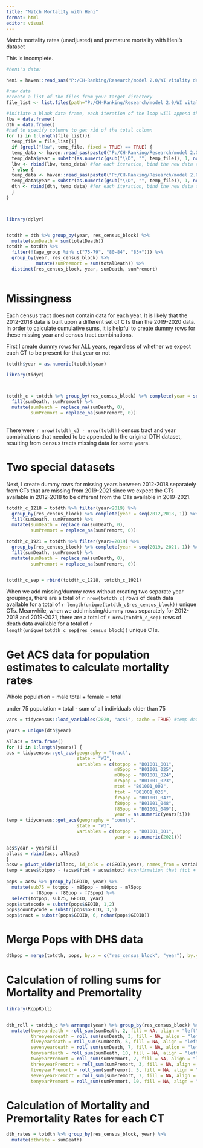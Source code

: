 ```yaml
---
title: "Match Mortality with Heni"
format: html
editor: visual
---
```


Match mortality rates (unadjusted) and premature mortality with Heni's dataset 

This is incomplete. 


```r
#heni's data: 

heni = haven::read_sas("P:/CH-Ranking/Research/model 2.0/WI vitality data/Heni/lbw_mort_wi_heni_updated_fips.sas7bdat")

#raw data 
#create a list of the files from your target directory
file_list <- list.files(path="P:/CH-Ranking/Research/model 2.0/WI vitality data/updated data")

#initiate a blank data frame, each iteration of the loop will append the data from the given file to this variable
lbw = data.frame()
dth = data.frame()
#had to specify columns to get rid of the total column
for (i in 1:length(file_list)){
  temp_file = file_list[i]
  if (grepl("lbw", temp_file, fixed = TRUE) == TRUE) {
  temp_data <- haven::read_sas(paste0("P:/CH-Ranking/Research/model 2.0/WI vitality data/updated data/", temp_file)) 
  temp_data$year = substr(as.numeric(gsub("\\D", "", temp_file)), 1, nchar(as.numeric(gsub("\\D", "", temp_file)))-1) 
  lbw <- rbind(lbw, temp_data) #for each iteration, bind the new data to the building dataset
  } else {
  temp_data <- haven::read_sas(paste0("P:/CH-Ranking/Research/model 2.0/WI vitality data/updated data/", temp_file)) 
  temp_data$year = substr(as.numeric(gsub("\\D", "", temp_file)), 1, nchar(as.numeric(gsub("\\D", "", temp_file)))-1) 
  dth <- rbind(dth, temp_data) #for each iteration, bind the new data to the building dataset
  }
}



library(dplyr)


totdth = dth %>% group_by(year, res_census_block) %>% 
  mutate(sumDeath = sum(totalDeath))
totdth = totdth %>% 
  filter(!(age_group %in% c("75-79", "80-84", "85+"))) %>% 
  group_by(year, res_census_block) %>% 
           mutate(sumPremort = sum(totalDeath)) %>% 
  distinct(res_census_block, year, sumDeath, sumPremort)



```



# Missingness 

Each census tract does not contain data for each year. It is likely that the 2012-2018 data is built upon a different set of CTs than the 2019-2020 data. In order to calculate cumulative sums, it is helpful to create dummy rows for these missing year and census tract combinations. 

First I create dummy rows for ALL years, regardless of whether we expect each CT to be present for that year or not 

```r

totdth$year = as.numeric(totdth$year)

library(tidyr)



totdth_c = totdth %>% group_by(res_census_block) %>% complete(year = seq(2012, 2021, 1)) %>% 
  fill(sumDeath, sumPremort) %>% 
  mutate(sumDeath = replace_na(sumDeath, 0), 
         sumPremort = replace_na(sumPremort, 0))
  
```

There were `r nrow(totdth_c) - nrow(totdth)` census tract and year combinations that needed to be appended to the original DTH dataset, resulting from census tracts missing data for some years.   

# Two special datasets 

Next, I create dummy rows for missing years between 2012-2018 separately from CTs that are missing from 2019-2021 since we expect the CTs available in 2012-2018 to be different from the CTs available in 2019-2021. 

```r

totdth_c_1218 = totdth %>% filter(year<2019) %>% 
  group_by(res_census_block) %>% complete(year = seq(2012,2018, 1)) %>% 
  fill(sumDeath, sumPremort) %>% 
  mutate(sumDeath = replace_na(sumDeath, 0), 
         sumPremort = replace_na(sumPremort, 0))

totdth_c_1921 = totdth %>% filter(year>=2019) %>% 
  group_by(res_census_block) %>% complete(year = seq(2019, 2021, 1)) %>% 
  fill(sumDeath, sumPremort) %>% 
  mutate(sumDeath = replace_na(sumDeath, 0), 
         sumPremort = replace_na(sumPremort, 0))


totdth_c_sep = rbind(totdth_c_1218, totdth_c_1921)
```
When we add missing/dummy rows without creating two separate year groupings, there are a total of `r nrow(totdth_c)` rows of death data available for a total of `r length(unique(totdth_c$res_census_block))` unique CTs. Meanwhile, when we add missing/dummy rows separately for 2012-2018 and 2019-2021, there are a total of `r nrow(totdth_c_sep)` rows of death data available for a total of `r length(unique(totdth_c_sep$res_census_block))` unique CTs. 


# Get ACS data for population estimates to calculate mortality rates 
Whole population = male total + female = total 

under 75 population = total - sum of all individuals older than 75 

```r
vars = tidycensus::load_variables(2020, "acs5", cache = TRUE) #temp dataset to examine which vars are available thru acs without having to go to acs webpage 

years = unique(dth$year)

allacs = data.frame() 
for (i in 1:length(years)) {
acs = tidycensus::get_acs(geography = "tract", 
                          state = "WI", 
                          variables = c(totpop = "B01001_001", 
                                        m85pop = "B01001_025",
                                        m80pop = "B01001_024", 
                                        m75pop = "B01001_023",
                                        mtot = "B01001_002",
                                        ftot = "B01001_026", 
                                        f75pop = "B01001_047",
                                        f80pop = "B01001_048",
                                        f85pop = "B01001_049"), 
                                        year = as.numeric(years[i]))
temp = tidycensus::get_acs(geography = "county", 
                          state = "WI", 
                          variables = c(totpop = "B01001_001", 
                                        year = as.numeric(2021)))

acs$year = years[i]
allacs = rbind(acs, allacs)
}
acsw = pivot_wider(allacs, id_cols = c(GEOID,year), names_from = variable, values_from = estimate)
temp = acsw$totpop - (acsw$ftot + acsw$mtot) #confirmation that ftot + mtot = totpop 
 
pops = acsw %>% group_by(GEOID, year) %>% 
  mutate(sub75 = totpop - m85pop - m80pop - m75pop
         - f85pop - f80pop - f75pop) %>% 
  select(totpop, sub75, GEOID, year) 
pops$statecode = substr(pops$GEOID, 1,2) 
pops$countycode = substr(pops$GEOID, 3,5)
pops$tract = substr(pops$GEOID, 6, nchar(pops$GEOID))

```

# Merge Pops with DHS data 


```r
dthpop = merge(totdth, pops, by.x = c("res_census_block", "year"), by.y = c("GEOID", "year"))
```




# Calculation of rolling sums for Mortality and Premortality 

```r


library(RcppRoll)


dth_roll = totdth_c %>% arrange(year) %>% group_by(res_census_block) %>% 
  mutate(twoyeardeath = roll_sum(sumDeath, 2, fill = NA, align = "left"),
         threeyeardeath = roll_sum(sumDeath, 3, fill = NA, align = "left"),
         fiveyeardeath = roll_sum(sumDeath, 5, fill = NA, align = "left"),
         sevenyeardeath = roll_sum(sumDeath, 7, fill = NA, align = "left"),
         tenyeardeath = roll_sum(sumDeath, 10, fill = NA, align = "left"),
         twoyearPremort = roll_sum(sumPremort, 2, fill = NA, align = "left"),
         threeyearPremort = roll_sum(sumPremort, 3, fill = NA, align = "left"),
         fiveyearPremort = roll_sum(sumPremort, 5, fill = NA, align = "left"),
         sevenyearPremort = roll_sum(sumPremort, 7, fill = NA, align = "left"),
         tenyearPremort = roll_sum(sumPremort, 10, fill = NA, align = "left"))


```


# Calculation of Mortality and Premortality Rates for each CT 
```r


dth_rates = totdth %>% group_by(res_census_block, year) %>% 
  mutate(dthrate = sumDeath)
```


